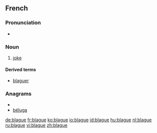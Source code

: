==French==

===Pronunciation===
* {{audio|Fr-blague.ogg|Audio}}

===Noun===
{{fr-noun|f}}

# [[joke]]

====Derived terms====
*[[blaguer]]

===Anagrams===
* {{alphagram|abeglu}}
* [[béluga#French|béluga]]


[[de:blague]]
[[fr:blague]]
[[ko:blague]]
[[io:blague]]
[[id:blague]]
[[hu:blague]]
[[nl:blague]]
[[ru:blague]]
[[vi:blague]]
[[zh:blague]]
